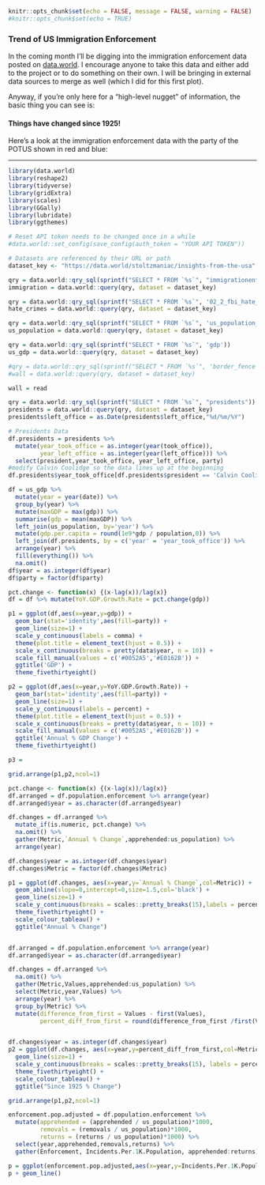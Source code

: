 
```r
knitr::opts_chunk$set(echo = FALSE, message = FALSE, warning = FALSE)
#knitr::opts_chunk$set(echo = TRUE)
```

### Trend of US Immigration Enforcement

In the coming month I'll be digging into the immigration enforcement data posted on [data.world](https://data.world/stoltzmaniac/insights-from-the-usa). I encourage anyone to take this data and either add to the project or to do something on their own. I will be bringing in external data sources to merge as well (which I did for this first plot).

Anyway, if you're only here for a "high-level nugget" of information, the basic thing you can see is:  

#### Things have changed since 1925!  

Here's a look at the immigration enforcement data with the party of the POTUS shown in red and blue:  

----

```r
library(data.world)
library(reshape2)
library(tidyverse)
library(gridExtra)
library(scales)
library(GGally)
library(lubridate)
library(ggthemes)

# Reset API token needs to be changed once in a while
#data.world::set_config(save_config(auth_token = "YOUR API TOKEN"))

# Datasets are referenced by their URL or path
dataset_key <- "https://data.world/stoltzmaniac/insights-from-the-usa"

qry = data.world::qry_sql(sprintf("SELECT * FROM `%s`", "immigrationenforcement"))
immigration = data.world::query(qry, dataset = dataset_key)

qry = data.world::qry_sql(sprintf("SELECT * FROM `%s`", '02_2_fbi_hate_crime_statistics_comparison_2000_2015_all'))
hate_crimes = data.world::query(qry, dataset = dataset_key)

qry = data.world::qry_sql(sprintf("SELECT * FROM `%s`", 'us_population_1990_to_2016'))
us_population = data.world::query(qry, dataset = dataset_key)

qry = data.world::qry_sql(sprintf("SELECT * FROM `%s`", 'gdp'))
us_gdp = data.world::query(qry, dataset = dataset_key)

#qry = data.world::qry_sql(sprintf("SELECT * FROM `%s`", 'border_fence'))
#wall = data.world::query(qry, dataset = dataset_key)

wall = read

qry = data.world::qry_sql(sprintf("SELECT * FROM `%s`", "presidents"))
presidents = data.world::query(qry, dataset = dataset_key)
presidents$left_office = as.Date(presidents$left_office,"%d/%m/%Y")

# Presidents Data
df.presidents = presidents %>%
  mutate(year_took_office = as.integer(year(took_office)),
         year_left_office = as.integer(year(left_office))) %>%
  select(president,year_took_office, year_left_office, party)
#modify Calvin Coolidge so the data lines up at the beginning
df.presidents$year_took_office[df.presidents$president == 'Calvin Coolidge'] = 1925

df = us_gdp %>%
  mutate(year = year(date)) %>%
  group_by(year) %>%
  mutate(maxGDP = max(gdp)) %>%
  summarise(gdp = mean(maxGDP)) %>%
  left_join(us_population, by='year') %>%
  mutate(gdp.per.capita = round(1e9*gdp / population,0)) %>%
  left_join(df.presidents, by = c('year' = 'year_took_office')) %>% 
  arrange(year) %>% 
  fill(everything()) %>%
  na.omit()
df$year = as.integer(df$year)
df$party = factor(df$party)

pct.change <- function(x) {(x-lag(x))/lag(x)}
df = df %>% mutate(YoY.GDP.Growth.Rate = pct.change(gdp))

```


```r
p1 = ggplot(df,aes(x=year,y=gdp)) + 
  geom_bar(stat='identity',aes(fill=party)) + 
  geom_line(size=1) + 
  scale_y_continuous(labels = comma) + 
  theme(plot.title = element_text(hjust = 0.5)) + 
  scale_x_continuous(breaks = pretty(data$year, n = 10)) + 
  scale_fill_manual(values = c('#0052A5','#E0162B')) + 
  ggtitle('GDP') + 
  theme_fivethirtyeight()

p2 = ggplot(df,aes(x=year,y=YoY.GDP.Growth.Rate)) + 
  geom_bar(stat='identity',aes(fill=party)) + 
  geom_line(size=1) + 
  scale_y_continuous(labels = percent) + 
  theme(plot.title = element_text(hjust = 0.5)) + 
  scale_x_continuous(breaks = pretty(data$year, n = 10)) + 
  scale_fill_manual(values = c('#0052A5','#E0162B')) + 
  ggtitle('Annual % GDP Change') + 
  theme_fivethirtyeight()

p3 = 

grid.arrange(p1,p2,ncol=1)
```




```r
pct.change <- function(x) {(x-lag(x))/lag(x)}
df.arranged = df.population.enforcement %>% arrange(year)
df.arranged$year = as.character(df.arranged$year)

df.changes = df.arranged %>%
  mutate_if(is.numeric, pct.change) %>%
  na.omit() %>% 
  gather(Metric,`Annual % Change`,apprehended:us_population) %>%
  arrange(year)

df.changes$year = as.integer(df.changes$year)
df.changes$Metric = factor(df.changes$Metric)

p1 = ggplot(df.changes, aes(x=year,y=`Annual % Change`,col=Metric)) + 
  geom_abline(slope=0,intercept=0,size=1.5,col='black') + 
  geom_line(size=1) + 
  scale_y_continuous(breaks = scales::pretty_breaks(15),labels = percent) +
  theme_fivethirtyeight() + 
  scale_colour_tableau() + 
  ggtitle("Annual % Change")


df.arranged = df.population.enforcement %>% arrange(year)
df.arranged$year = as.character(df.arranged$year)

df.changes = df.arranged %>%
  na.omit() %>% 
  gather(Metric,Values,apprehended:us_population) %>%
  select(Metric,year,Values) %>%
  arrange(year) %>%
  group_by(Metric) %>%
  mutate(difference_from_first = Values - first(Values), 
         percent_diff_from_first = round(difference_from_first /first(Values),2))


df.changes$year = as.integer(df.changes$year)
p2 = ggplot(df.changes, aes(x=year,y=percent_diff_from_first,col=Metric)) + 
  geom_line(size=1) + 
  scale_y_continuous(breaks = scales::pretty_breaks(15), labels = percent) +
  theme_fivethirtyeight() + 
  scale_colour_tableau() + 
  ggtitle("Since 1925 % Change")

grid.arrange(p1,p2,ncol=1)
```




```r
enforcement.pop.adjusted = df.population.enforcement %>%
  mutate(apprehended = (apprehended / us_population)*1000,
         removals = (removals / us_population)*1000,
         returns = (returns / us_population)*1000) %>%
  select(year,apprehended,removals,returns) %>%
  gather(Enforcement, Incidents.Per.1K.Population, apprehended:returns)

p = ggplot(enforcement.pop.adjusted,aes(x=year,y=Incidents.Per.1K.Population,col=Enforcement))
p + geom_line()
```

